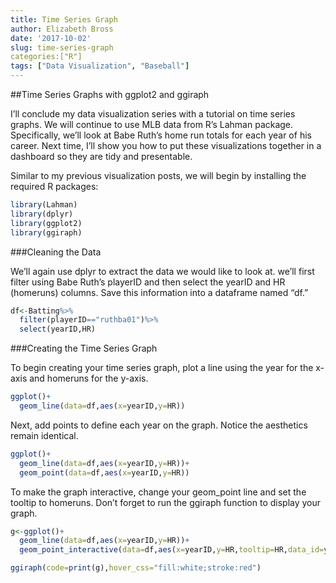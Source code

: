 ```yaml
---
title: Time Series Graph
author: Elizabeth Bross
date: '2017-10-02'
slug: time-series-graph
categories:["R"]
tags: ["Data Visualization", "Baseball"]
---
```


##Time Series Graphs with ggplot2 and ggiraph

I'll conclude my data visualization series with a tutorial on time series graphs. We will continue to use MLB data from R's Lahman package. Specifically, we'll look at Babe Ruth's home run totals for each year of his career. Next time, I'll show you how to put these visualizations together in a dashboard so they are tidy and presentable. 

Similar to my previous visualization posts, we will begin by installing the required R packages:

```r
library(Lahman)
library(dplyr)
library(ggplot2)
library(ggiraph)
```

###Cleaning the Data

We'll again use dplyr to extract the data we would like to look at. we'll first filter using Babe Ruth's playerID and then select the yearID and HR (homeruns) columns. Save this information into a dataframe named "df."

```r
df<-Batting%>%
  filter(playerID=="ruthba01")%>%
  select(yearID,HR)
```

###Creating the Time Series Graph

To begin creating your time series graph, plot a line using the year for the x-axis and homeruns for the y-axis.

```r
ggplot()+
  geom_line(data=df,aes(x=yearID,y=HR))
```

Next, add points to define each year on the graph. Notice the aesthetics remain identical.

```r
ggplot()+
  geom_line(data=df,aes(x=yearID,y=HR))+
  geom_point(data=df,aes(x=yearID,y=HR))
```

To make the graph interactive, change your geom_point line and set the tooltip to homeruns. Don't forget to run the ggiraph function to display your graph.

```r
g<-ggplot()+
  geom_line(data=df,aes(x=yearID,y=HR))+
  geom_point_interactive(data=df,aes(x=yearID,y=HR,tooltip=HR,data_id=yearID))

ggiraph(code=print(g),hover_css="fill:white;stroke:red")
```



